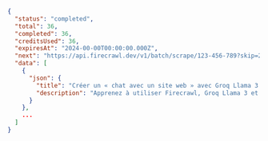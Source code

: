 ```json Terminé
{
  "status": "completed",
  "total": 36,
  "completed": 36,
  "creditsUsed": 36,
  "expiresAt": "2024-00-00T00:00:00.000Z",
  "next": "https://api.firecrawl.dev/v1/batch/scrape/123-456-789?skip=26",
  "data": [
    {
      "json": {
        "title": "Créer un « chat avec un site web » avec Groq Llama 3 | Firecrawl",
        "description": "Apprenez à utiliser Firecrawl, Groq Llama 3 et LangChain pour créer un bot de « chat avec votre site web »."
      }
    },
    ...
  ]
}
```
